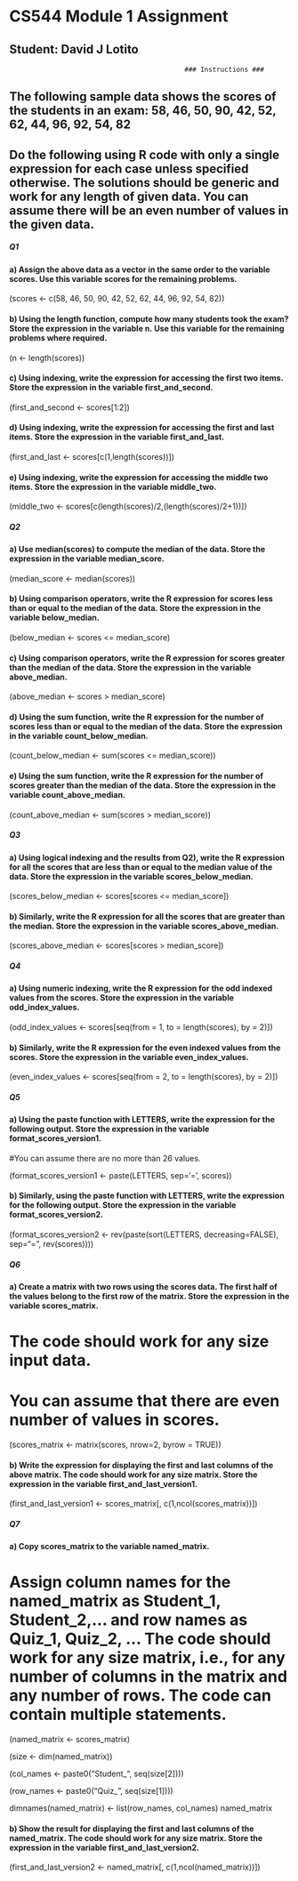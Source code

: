 # CS544 Module 1 Assignment
## Student: David J Lotito

                                                ### Instructions ###

## The following sample data shows the scores of the students in an exam: 58, 46, 50, 90, 42, 52, 62, 44, 96, 92, 54, 82

## Do the following using R code with only a single expression for each case unless specified otherwise. The solutions should be generic and work for any length of given data. You can assume there will be an even number of values in the given data.


##### Q1 ######

#### a) Assign the above data as a vector in the same order to the variable scores. Use this variable scores for the remaining problems.

(scores <- c(58, 46, 50, 90, 42, 52, 62, 44, 96, 92, 54, 82))

#### b) Using the length function, compute how many students took the exam? Store the expression in the variable n. Use this variable for the remaining problems where required.

(n <- length(scores))

#### c) Using indexing, write the expression for accessing the first two items. Store the expression in the variable first_and_second.

(first_and_second <- scores[1:2])

#### d) Using indexing, write the expression for accessing the first and last items. Store the expression in the variable first_and_last.

(first_and_last <- scores[c(1,length(scores))])

#### e) Using indexing, write the expression for accessing the middle two items. Store the expression in the variable middle_two.

(middle_two <- scores[c(length(scores)/2,(length(scores)/2+1))])

##### Q2 ######

#### a) Use median(scores) to compute the median of the data. Store the expression in the variable median_score.

(median_score <- median(scores))

#### b) Using comparison operators, write the R expression for scores less than or equal to the median of the data. Store the expression in the variable below_median.

(below_median <- scores <= median_score) 


#### c) Using comparison operators, write the R expression for scores greater than the median of the data. Store the expression in the variable above_median.

(above_median <- scores > median_score)


#### d) Using the sum function, write the R expression for the number of scores less than or equal to the median of the data. Store the expression in the variable count_below_median.

(count_below_median <- sum(scores <= median_score))


#### e) Using the sum function, write the R expression for the number of scores greater than the median of the data. Store the expression in the variable count_above_median.

(count_above_median <- sum(scores > median_score))

##### Q3 ######

#### a) Using logical indexing and the results from Q2), write the R expression for all the scores that are less than or equal to the median value of the data. Store the expression in the variable scores_below_median.

(scores_below_median <- scores[scores <= median_score])


#### b) Similarly, write the R expression for all the scores that are greater than the median. Store the expression in the variable scores_above_median.

(scores_above_median <- scores[scores > median_score])

##### Q4 ######

#### a) Using numeric indexing, write the R expression for the odd indexed values from the scores. Store the expression in the variable odd_index_values.

(odd_index_values <-  scores[seq(from = 1, to = length(scores), by = 2)])


#### b) Similarly, write the R expression for the even indexed values from the scores. Store the expression in the variable even_index_values.

(even_index_values <- scores[seq(from = 2, to = length(scores), by = 2)])

##### Q5 ######

#### a) Using the paste function with LETTERS, write the expression for the following output. Store the expression in the variable format_scores_version1.
#You can assume there are no more than 26 values.

(format_scores_version1 <- paste(LETTERS, sep='=', scores))


#### b) Similarly, using the paste function with LETTERS, write the expression for the following output. Store the expression in the variable format_scores_version2.

(format_scores_version2 <- rev(paste(sort(LETTERS, decreasing=FALSE), sep="=", rev(scores))))

##### Q6 ######

#### a) Create a matrix with two rows using the scores data. The first half of the values belong to the first row of the matrix. Store the expression in the variable scores_matrix.
# The code should work for any size input data.
# You can assume that there are even number of values in scores.

(scores_matrix <- matrix(scores, nrow=2, byrow = TRUE))

#### b) Write the expression for displaying the first and last columns of the above matrix. The code should work for any size matrix. Store the expression in the variable first_and_last_version1.

(first_and_last_version1 <- scores_matrix[, c(1,ncol(scores_matrix))])

##### Q7 ######

#### a) Copy scores_matrix to the variable named_matrix.
# Assign column names for the named_matrix as Student_1, Student_2,... and row names as Quiz_1, Quiz_2, ... The code should work for any size matrix, i.e., for any number of columns in the matrix and any number of rows. The code can contain multiple statements.

(named_matrix <- scores_matrix)


(size <- dim(named_matrix))


(col_names <- paste0("Student_", seq(size[2])))


(row_names <- paste0("Quiz_", seq(size[1])))


dimnames(named_matrix) <- list(row_names, col_names)
named_matrix

#### b) Show the result for displaying the first and last columns of the named_matrix. The code should work for any size matrix. Store the expression in the variable first_and_last_version2.

(first_and_last_version2 <- named_matrix[, c(1,ncol(named_matrix))])



